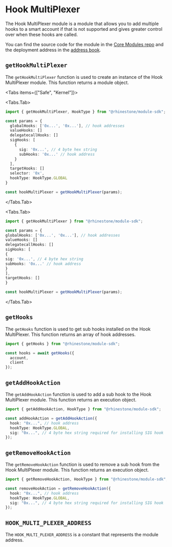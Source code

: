 
# Hook MultiPlexer

The Hook MultiPlexer module is a module that allows you to add multiple hooks to a smart account if that is not supported and gives greater control over when these hooks are called.

You can find the source code for the module in the [Core Modules repo](https://github.com/rhinestonewtf/core-modules/tree/main/src/HookMultiPlexer) and the deployment address in the [address book](../../overview/address-book.mdx).

## `getHookMultiPlexer`

The `getHookMultiPlexer` function is used to create an instance of the Hook MultiPlexer module. This function returns a module object.

<Tabs items={["Safe", "Kernel"]}>

<Tabs.Tab>

```typescript
import { getHookMultiPlexer, HookType } from "@rhinestone/module-sdk";

const params = {
  globalHooks: ['0x...', '0x...'], // hook addresses
  valueHooks: []
  delegatecallHooks: []
  sigHooks: [
    {
      sig: '0x...', // 4 byte hex string
      subHooks: '0x...' // hook address
    }
  ],
  targetHooks: []
  selector: '0x',
  hookType: HookType.GLOBAL
}

const hookMultiPlexer = getHookMultiPlexer(params);
```

</Tabs.Tab>

<Tabs.Tab>
```typescript
import { getHookMultiPlexer } from "@rhinestone/module-sdk";

const params = {
globalHooks: ['0x...', '0x...'], // hook addresses
valueHooks: []
delegatecallHooks: []
sigHooks: [
{
sig: '0x...', // 4 byte hex string
subHooks: '0x...' // hook address
}
],
targetHooks: []
}

const hookMultiPlexer = getHookMultiPlexer(params);

````

</Tabs.Tab>
</Tabs>

## `getHooks`

The `getHooks` function is used to get sub hooks installed on the Hook MultiPlexer. This function returns an array of hook addresses.

```typescript
import { getHooks } from "@rhinestone/module-sdk";

const hooks = await getHooks({
  account,
  client
});
````

## `getAddHookAction`

The `getAddHookAction` function is used to add a sub hook to the Hook MultiPlexer module. This function returns an execution object.

```typescript
import { getAddHookAction, HookType } from "@rhinestone/module-sdk";

const addHookAction = getAddHookAction({
  hook: "0x...", // hook address
  hookType: HookType.GLOBAL,
  sig: "0x...", // 4 byte hex string required for installing SIG hook
});
```

## `getRemoveHookAction`

The `getRemoveHookAction` function is used to remove a sub hook from the Hook MultiPlexer module. This function returns an execution object.

```typescript
import { getRemoveHookAction, HookType } from "@rhinestone/module-sdk";

const removeHookAction = getRemoveHookAction({
  hook: "0x...", // hook address
  hookType: HookType.GLOBAL,
  sig: "0x...", // 4 byte hex string required for installing SIG hook
});
```

## `HOOK_MULTI_PLEXER_ADDRESS`

The `HOOK_MULTI_PLEXER_ADDRESS` is a constant that represents the module address.

